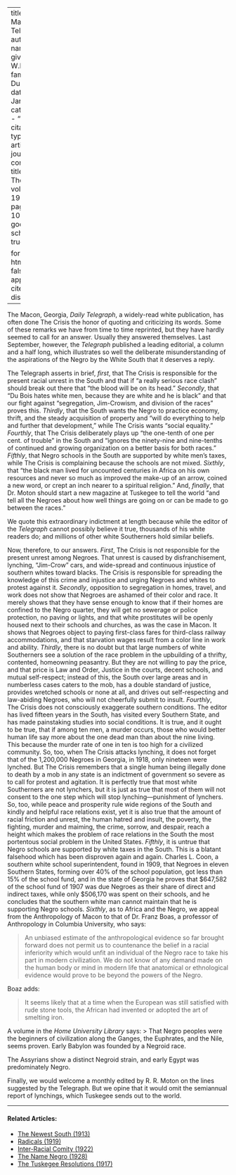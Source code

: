 
---
title: 'The Macon Telegraph'
author:
  - name:
      given: W.E.B.
      family: Du Bois
date: Jan. 1920
categories: 
  - ""
citation: 
  type: article-journal
  container-title: The Crisis
  volume: 19
  issue: 3
  page: 109-110
google-scholar: true

format:
  html:
    toc: false
    appendix-cite-as: display
---



The Macon, Georgia, *Daily Telegraph*, a widely-read white publication, has often done <span class="small-caps">The Crisis</span> the honor of quoting and criticizing its words. Some of these remarks we have from time to time reprinted, but they have hardly seemed to call for an answer. Usually they answered themselves. Last September, however, the *Telegraph* published a leading editorial, a column and a half long, which illustrates so well the deliberate misunderstanding of the aspirations of the Negro by the White South that it deserves a reply. 

The Telegraph asserts in brief, *first*, that <span class="small-caps">The Crisis</span> is responsible for the present racial unrest in the South and that if "a really serious race clash" should break out there that "the blood will be on its head." *Secondly*, that "Du Bois hates white men, because they are white and he is black" and that our fight against "segregation, Jim-Crowism, and division of the races" proves this. *Thirdly*, that the South wants the Negro to practice economy, thrift, and the steady acquisition of property and "will do everything to help and further that development," while <span class="small-caps">The Crisis</span> wants "social equality." *Fourthly*, that <span class="small-caps">The Crisis</span> deliberately plays up "the one-tenth of one per cent. of trouble" in the South and "ignores the ninety-nine and nine-tenths of continued and growing organization on a better basis for both races." *Fifthly*, that Negro schools in the South are supported by white men's taxes, while <span class="small-caps">The Crisis</span> is complaining because the schools are not mixed. *Sixthly*, that "the black man lived for uncounted centuries in Africa on his own resources and never so much as improved the make-up of an arrow, coined a new word, or crept an inch nearer to a spiritual religion." And, *finally*, that Dr. Moton should start a new magazine at Tuskegee to tell the world "and tell all the Negroes about how well things are going on or can be made to go between the races." 

We quote this extraordinary indictment at length because while the editor of the *Telegraph* cannot possibly believe it true, thousands of his white readers do; and millions of other white Southerners hold similar beliefs. 

Now, therefore, to our answers. *First*, <span class="small-caps">The Crisis</span> is not responsible for the present unrest among Negroes. That unrest is caused by disfranchisement, lynching, "Jim-Crow" cars, and wide-spread and continuous injustice of southern whites toward blacks. <span class="small-caps">The Crisis</span> is responsible for spreading the knowledge of this crime and injustice and urging Negroes and whites to protest against it. *Secondly*, opposition to segregation in homes, travel, and work does not show that Negroes are ashamed of their color and race. It merely shows that they have sense enough to know that if their homes are confined to the Negro quarter, they will get no sewerage or police protection, no paving or lights, and that white prostitutes will be openly housed next to their schools and churches, as was the case in Macon. It shows that Negroes object to paying first-class fares for third-class railway accommodations, and that starvation wages result from a color line in work and ability. *Thirdly*, there is no doubt but that large numbers of white Southerners see a solution of the race problem in the upbuilding of a thrifty, contented, homeowning peasantry. But they are not willing to pay the price, and that price is Law and Order, Justice in the courts, decent schools, and mutual self-respect; instead of this, the South over large areas and in numberless cases caters to the mob, has a double standard of justice, provides wretched schools or none at all, and drives out self-respecting and law-abiding Negroes, who will not cheerfully submit to insult. *Fourthly*, <span class="small-caps">The Crisis</span> does not consciously exaggerate southern conditions. The editor has lived fifteen years in the South, has visited every Southern State, and has made painstaking studies into social conditions. It is true, and it ought to be true, that if among ten men, a murder occurs, those who would better human life say more about the one dead man than about the nine living. This because the murder rate of one in ten is too high for a civilized community. So, too, when <span class="small-caps">The Crisis</span> attacks lynching, it does not forget that of the 1,200,000 Negroes in  Georgia, in 1918, only nineteen were lynched. But <span class="small-caps">The Crisis</span> remembers that a single human being illegally done to death by a mob in any state is an indictment of government so severe as to call for protest and agitation. It is perfectly true that most white Southerners are not lynchers, but it is just as true that most of them will not consent to the one step which will stop lynching---punishment of lynchers. So, too, while peace and prosperity rule wide regions of the South and kindly and helpful race relations exist, yet it is also true that the amount of racial friction and unrest, the human hatred and insult, the poverty, the fighting, murder and maiming, the crime, sorrow, and despair, reach a height which makes the problem of race relations in the South the most portentous social problem in the United States. *Fifthly*, it is untrue that Negro schools are supported by white taxes in the South. This is a blatant falsehood which has been disproven again and again. Charles L. Coon, a southern white school superintendent, found in 1909, that Negroes in eleven Southern States, forming over 40% of the school population, got less than 15% of the school fund, and in the state of Georgia he proves that $647,582 of the school fund of 1907 was due Negroes as their share of direct and indirect taxes, while only $506,170 was spent on their schools, and he concludes that the southern white man cannot maintain that he is supporting Negro schools. *Sixthly*, as to Africa and the Negro, we appeal from the Anthropology of Macon to that of Dr. Franz Boas, a professor of Anthropology in Columbia University, who says: 

> An unbiased estimate of the anthropological evidence so far brought forward does not permit us to countenance the belief in a racial inferiority which would unfit an individual of the Negro race to take his part in modern civilization. We do not know of any demand made on the human body or mind in modern life that anatomical or ethnological evidence would prove to be beyond the powers of the Negro.

Boaz adds: 

> It seems likely that at a time when the European was still satisfied with rude stone tools, the African had invented or adopted the art of smelting iron.

A volume in the *Home University Library* says: 
> That Negro peoples were the beginners of civilization along the Ganges, the Euphrates, and the Nile, seems proven. Early Babylon was founded by a Negroid race.    <p> The Assyrians show a distinct Negroid strain, and early Egypt was predominately Negro. 

Finally, we would welcome a monthly edited by R. R. Moton on the lines suggested by the Telegraph. But we opine that it would omit the semiannual report of lynchings, which Tuskegee sends out to the world.

<!-- Similar articles start here -->

<hr>
#### Related Articles:

* [The Newest South (1913)](/Volumes/06/03/newest_south.html)
* [Radicals (1919)](/Volumes/19/02/radicals.html)
* [Inter-Racial Comity (1922)](/Volumes/22/01/inter-racial_comity.html)
* [The Name Negro (1928)](/Volumes/35/03/name_negro.html)
* [The Tuskegee Resolutions (1917)](/Volumes/13/05/tuskegee_resolutions.html)

<!-- Similar articles end here -->